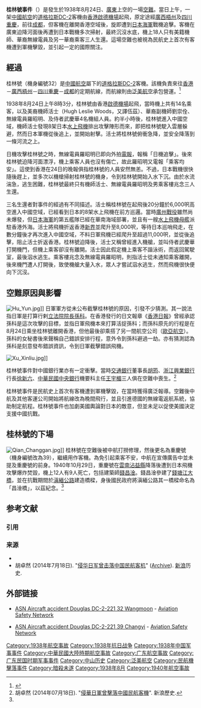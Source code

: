 {{Infobox Airliner accident
 | image = Douglas_DC-2.jpg
 | name = 桂林號事件
 | caption = 與桂林號同型的[[道格拉斯DC-2|道格拉斯DC-2]]客機
 | Date = 1938年8月24日
 | Type = 遭日本軍機擊毀
 | Site = {{CHN-1928}}[[廣東省_(中華民國)|廣東省]][[中山縣|中山縣]]<ref name=sina/>
 | Aircraft1 = 中航32
 | Aircraft Type = [[道格拉斯DC-2|道格拉斯DC-2]]
 | Operator = [[中國航空|中國航空]]
 | Origin = {{HKG-1910}}[[啟德機場|啟德機場]]
 | Destination = {{CHN-1928}}[[廣西省_(中華民國)|廣西省]][[梧州市|梧州市]]
 | Passengers = 14
 | Injuries= 
 | Crew = 4
 | Fatalities = 15
 | Survivors = 3
}}
'''桂林號事件'''（{{lang-en|'''Kweilin Incident'''}}）是發生於1938年8月24日、[[廣東|廣東]]上空的一場[[空難|空難]]。當日上午，一架[[中國航空|中國航空]]的[[道格拉斯DC-2|道格拉斯DC-2]]客機由[[香港|香港]][[啟德機場|啟德機場]]起飛，原定途經[[廣西|廣西]][[梧州|梧州]]及[[四川|四川]][[重慶|重慶]]，前往[[成都|成都]]，但客機在離開香港空域後，旋即遭到[[日本海軍|日本海軍]]戰機追擊。客機在廣東迫降河面後再遭到日本戰機多次掃射，最終沉沒水底，機上18人只有美籍機師、華裔無線電員及另一華裔乘客三人生還。這場空難也被視為民航史上首次有客機遭到軍機擊毀，並引起一定的國際關注。{{cfn|Crouch|y=2012|p=158}}

== 經過 ==

桂林號（機身編號32）是[[中國航空|中國航空]]屬下的[[道格拉斯DC-2|道格拉斯DC-2]]客機。該機負責來往[[香港|香港]]－[[廣西|廣西]][[梧州|梧州]]－[[四川|四川]][[重慶|重慶]]－[[成都|成都]]的定期航線，而航線則由[[泛美航空|泛美航空]]承包營運。<ref>{{cite web |url=http://www.cnac.org/pilots01.htm |title=CNAC pilots |website=CNAC.org |author= |date= |accessdate=August 28, 2014 |archive-date=2014-09-13 |archive-url=https://web.archive.org/web/20140913015120/http://cnac.org/pilots01.htm |dead-url=no }}</ref>

1938年8月24日上午8時3分，桂林號由香港[[啟德機場|啟德機場]]起飛，當時機上共有14名乘客，以及美裔機師活士（Hugh Leslie Woods，又譯伍茲）、華裔副機師劉崇佺、無線電員羅昭明、及侍者武慶華4名機組人員。{{cfn|Crouch|y=2012|pp=155-156}}約半小時後，桂林號進入中國空域，機師活士發現8架日本[[水上飛機|水上飛機]]排出攻擊陣形而來，即把桂林號駛入雲層躲避，然而日本軍機從後追上，並開始射擊。活士將桂林號俯衝急降，並安全降落到一條河流之上。{{cfn|Crouch|y=2012|p=157}}

日機攻擊桂林號之時，無線電員羅昭明已即向外拍[[電報|電報]]，報稱「日機追擊」。後來桂林號迫降河面漂浮，機上乘客人員也沒有傷亡，故此羅昭明又電報「乘客均安」。這使到香港在24日的晚報俱指桂林號的人員安然無恙。不過，日本戰機很快隨後趕上，並多次以機槍掃射桂林號的機身，令到桂林號開始入水下沉。由於水流湍急，逃生困難，桂林號最終只有機師活士、無線電員羅昭明及男乘客樓兆念三人生還。{{cfn|Crouch|y=2012|p=157-158, 165}}

三名生還者對事件的經過有不同描述。活士稱桂林號在起飛後20分鐘於6,000呎高空進入中國空域，已經看到日本的8架水上飛機在前方巡邏。當時[[廣州戰役|廣州戰役]]雖然尚未爆發，但[[日本海軍|日本海軍]]的第五艦隊已經在華南海域部署，並且有一艘[[水上飛機母艦|水上飛機母艦]]派駐香港外海。活士將飛機折返香港[[新界|新界]]並爬升至8,000呎，等待日本巡哨飛走，在數分鐘後才再次進入中國空域，不料日軍飛機已經爬升至超過11,000呎，並從後追擊，阻止活士折返香港。{{cfn|Crouch|y=2012|p=156}}桂林號迫降後，活士又稱曾經進入機艙，並叫侍者武慶華打開機門，但機上乘客卻沒有離開。活士因此假定機上乘客不諧泳術，而返回駕駛室，最後泅水逃生。{{cfn|Crouch|y=2012|p=157}}乘客樓兆念及無線電員羅昭明，則指活士從未通知乘客離開，後來機門遭人打開後，致使機艙大量入水，眾人才嘗試泅水逃生，然而飛機很快便向下沉沒。

== 空難原因與影響 ==
[[File:Hu_Yun.jpg|thumb]]]]
日軍軍方從未公布截擊桂林號的原因，引發不少猜測。其一說法指日軍是打算行剌[[立法院院長|立法院院長]][[孫科|孫科]]。在香港發行的日文報章《[[香港日報|香港日報]]》曾經承認孫科是這次攻擊的目標，並指日軍飛機本來打算活捉孫科；而孫科原先的行程是在8月24日乘坐桂林號離開香港，但他最後卻乘搭了另一間航空公司（[[歐亞航空|歐亞航空]]）。孫科的女秘書後來聲稱自己錯誤安排行程，意外令到孫科避過一劫。亦有猜測認為孫科是刻意發布錯誤資訊，令到日軍截擊錯誤飛機。{{cfn|Crouch|y=2012|pp=164-165}}

[[File:Xu_Xinliu.jpg|thumb]]]]

桂林號事件對中國銀行業亦有一定衝擊。當時[[交通銀行|交通銀行]]董事長[[胡筠_(銀行家)|胡筠]]、[[浙江興業銀行|浙江興業銀行]]行長[[徐新六|徐新六]]、[[中華民國中央銀行|中華民國中央銀行]]機要科主任[[王宇楣|王宇楣]]三人俱在空難中喪生。<ref name=sina>胡卓然 (2014年07月18日). "[https://www.webcitation.org/6S9qPEOni?url=http://history.sina.com.cn/his/zl/2014-07-18/112995625.shtml 侵華日軍曾擊落中國民航客機]". 新浪歷史.</ref>

桂林號事件是民航史上首次有客機遭到軍機擊毀，在當時獲得廣泛報導。空難後中航及其他客運公司開始將航線改為晚間飛行，並且引進德國的無線電返航系統，協助制定航程。桂林號事件也加劇美國輿論對日本的敵意，但並未足以促使美國決定支援中國抗戰。{{cfn|Crouch|y=2012|pp=167-169}}

== 桂林號的下場 ==
[[File:Qian_Changgan.jpg|thumb]]]]
桂林號在空難後被中航打撈修理，然後更名為重慶號（機身編號改為39），繼續用作客機。{{cfn|Crouch|y=2012|p=218}}為免引起乘客不安，中航在宣傳廣告中並未提及重慶號的前身。{{cfn|Crouch|y=2012|pp=211-212}}1940年10月29日，重慶號在[[雲南|雲南]][[沾益縣|沾益縣]]降落後遭到日本飛機攻擊爆炸焚毀，機上12人有9人死亡，包括建築師[[錢昌淦|錢昌淦]]。{{cfn|Crouch|y=2012|pp=218-219}}錢昌淦參建了[[錢塘江大橋|錢塘江大橋]]，並在抗戰期間於[[滇緬公路|滇緬公路]]建造橋樑，身後國民政府將滇緬公路其一橋樑命名為「昌淦橋」，以茲紀念。<ref name=sina/>

== 参考文献 ==
=== 引用 ===
{{Reflist|2}}

=== 来源 ===
{{refbegin}}
* {{Citation
|last = Crouch
|first = Gregory
|year = 2012年
|title = ''{{link-en|China's Wings: War, Intrigue, Romance and Adventure in the Middle Kingdom during the Golden Age of Flight|China's Wings}}''
|language = en
|publication-place = 纽约市
|publisher = {{link-en|Bantam Books|Bantam Books}}
}}
* 胡卓然 (2014年7月18日). "[http://history.sina.com.cn/his/zl/2014-07-18/112995625.shtml 侵华日军曾击落中国民航客机]" ([http://www.webcitation.org/6S9qPEOni Archive]). [[新浪|新浪]]历史. 
{{refend}}

==外部链接==
*{{en icon}} [http://aviation-safety.net/database/record.php?id=19380824-0 ASN Aircraft accident Douglas DC-2-221 32 Wangmoon] {{Wayback|url=http://aviation-safety.net/database/record.php?id=19380824-0 |date=20141006114222 }} - [[Aviation_Safety_Network|Aviation Safety Network]]
*{{en icon}} [http://aviation-safety.net/database/record.php?id=19401029-0 ASN Aircraft accident Douglas DC-2-221 39 Changyi] {{Wayback|url=http://aviation-safety.net/database/record.php?id=19401029-0 |date=20140903112659 }} - [[Aviation_Safety_Network|Aviation Safety Network]]

[[Category:1938年航空事故|Category:1938年航空事故]]
[[Category:1938年抗日战争|Category:1938年抗日战争]]
[[Category:1938年中国军事事件|Category:1938年中国军事事件]]
[[Category:中華民國大陸時期航空事故|Category:中華民國大陸時期航空事故]]
[[Category:广东航空事故|Category:广东航空事故]]
[[Category:广东民国时期军事事件|Category:广东民国时期军事事件]]
[[Category:中山历史|Category:中山历史]]
[[Category:泛美航空|Category:泛美航空]]
[[Category:民航機擊落事件|Category:民航機擊落事件]]
[[Category:暗殺未遂|Category:暗殺未遂]]
[[Category:1938年8月|Category:1938年8月]]
[[Category:1940年航空事故|Category:1940年航空事故]]